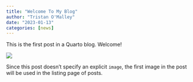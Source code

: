 ```yaml
---
title: "Welcome To My Blog"
author: "Tristan O'Malley"
date: "2023-01-13"
categories: [news]
---
```


This is the first post in a Quarto blog. Welcome!

![](thumbnail.jpg)

Since this post doesn't specify an explicit `image`, the first image in the post will be used in the listing page of posts.
